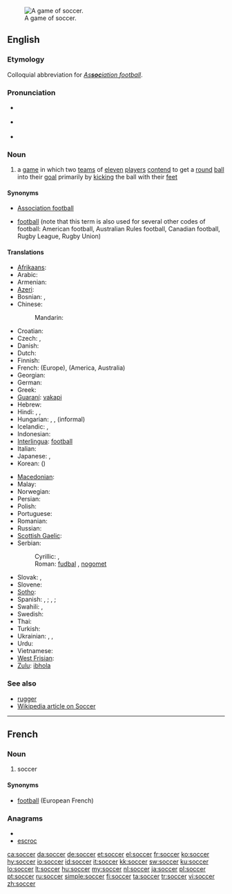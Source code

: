 [[Image:FIFA World Cup 2006 - SWE vs. PAR.jpg|thumb|right|A game of soccer.]]
==English==
{{wikipedia}}

===Etymology===
Colloquial abbreviation for ''[[association football|As'''soc'''iation football]]''.

===Pronunciation===
* {{a|UK}} {{IPA|/ˈsɒk.əː/}} {{SAMPA|/"sQk@/}}
* {{a|US}} {{IPA|/ˈsɑk.ɚ/}} {{SAMPA|/"sAk@`/}}
* {{rhymes|ɒkə(r)}}

===Noun===
{{en-noun|-}}

# {{football}} a [[game]] in which two [[team]]s of [[eleven]] [[player]]s [[contend]] to get a [[round]] [[ball]] into their [[goal]] primarily by [[kick]]ing the ball with their [[foot|feet]]

====Synonyms====
* {{i|UK}} [[association football|Association football]]
* [[football]] (note that this term is also used for several other codes of football: American football, Australian Rules football, Canadian football, Rugby League, Rugby Union)

====Translations====
{{trans-top|soccer}}
* [[Afrikaans]]: {{t+|af|sokker|xs=Afrikaans}}
* Arabic: {{t|ar|كرة القدم|f|tr=kúrat al-qádam|sc=Arab}}
* Armenian: {{t+|hy|ֆուտբոլ|tr=futbol}}
* [[Azeri]]: {{t+|az|futbol|xs=Azeri}}
* Bosnian: {{t-|bs|fudbal|m}}, {{t-|bs|nogomet|m}}
* Chinese:
*: Mandarin: {{t|zh|足球|tr=zúqiú|sc=Hani}}
* Croatian: {{t+|hr|nogomet|m}}
* Czech: {{t-|cs|fotbal|m}}, {{t|cs|kopaná|f}}
* Danish: {{t-|da|fodbold|c}}
* Dutch: {{t+|nl|voetbal|n}}
* Finnish: {{t+|fi|jalkapallo}}
* French: {{t+|fr|football|m}} (Europe), {{t+|fr|soccer|m}} (America, Australia)
* Georgian: {{t-|ka|ფეხბურთი|tr=p'exburt'i|sc=Geor|xs=Georgian}}
* German: {{t+|de|Fußball|m}}
* Greek: {{t+|el|ποδόσφαιρο|n|tr=podósfairo}}
* [[Guaraní]]: [[vakapi]]
* Hebrew: {{t+|he|כדורגל|m|alt=כַּדוּרֶגֶל|tr=kadurégel}}
* Hindi: {{t|hi|फ़ुटबॉल|tr=fuṭbol|sc=Deva}}, {{t|hi|फ़ुटबाल|tr=fuṭbāl, fuṭbol|sc=Deva}}, {{t|hi|फुटबॉल|tr=phuṭbol|sc=Deva}}
* Hungarian: {{t+|hu|labdarúgás}}, {{t+|hu|futball}}, {{t+|hu|foci}} (informal)
* Icelandic: {{t+|is|fótbolti|m}}, {{t-|is|knattspyrna|f}}
* Indonesian: {{t|id|sepakbola|xs=Indonesian}}
* [[Interlingua]]: [[football]]
* Italian: {{t+|it|calcio|m}}
* Japanese: {{t+|ja|サッカー|tr=sakkā}}, {{t+|ja|蹴球|tr=しゅうきゅう, shūkyū}} {{i|rare}}
* Korean: {{t|ko|축구|tr=chukgu|sc=Kore}} ({{t|ko|蹴球|sc=Kore}})
{{trans-mid}}
* [[Macedonian]]: {{t-|mk|фудбал|m|tr=fúdbal}}
* Malay: {{t+|ms|bola sepak|xs=Malay}}
* Norwegian: {{t+|no|fotball}} {{g|Norwegian}}
* Persian: {{t-|fa|فوتبال|tr=futbâl|xs=Persian}}
* Polish: {{t|pl|piłka nożna|f}}
* Portuguese: {{t+|pt|futebol|m}}
* Romanian: {{t+|ro|fotbal|n}}
* Russian: {{t+|ru|футбол|m|tr=futból}}
* [[Scottish Gaelic]]: {{t-|gd|ball-coise|m|xs=Scottish Gaelic}}
* Serbian:
*: Cyrillic: {{t+|sr|фудбал|m|sc=Cyrl}}, {{t-|sr|ногомет|m|sc=Cyrl}}
*: Roman: [[fudbal#Serbian|fudbal]] {{m}}, [[nogomet]] {{m}}
* Slovak: {{t|sk|futbal|m}}, {{t-|sk|fotbal|m}}
* Slovene: {{t+|sl|nogomet|m}}
* [[Sotho]]: {{t-|st|bolo|xs=Sotho}}
* Spanish: {{t+|es|fútbol|m}}, {{qualifier|Mexico}} {{t+|es|futbol}}; {{t+|es|balompié|m}}, {{t+|es|balón-pie|m}}; {{qualifier|Mexico}} {{t+|es|pambol}}
* Swahili: {{t+|sw|soka|xs=Swahili}},  {{t+|sw|kandanda|xs=Swahili}}
* Swedish: {{t+|sv|fotboll|c}}
* Thai: {{t|th|ฟุตบอล|tr=fóot-bon}}
* Turkish: {{t+|tr|futbol}}
* Ukrainian: {{t-|uk|футбол|m|tr=futból|xs=Ukrainian}}, {{t-|uk|сокер|m|tr=sóker|xs=Ukrainian}}, {{t-|uk|копаний м’яч|m|tr=kópanyj m”jač|xs=Ukrainian}}
* Urdu: {{t|ur|فٹ بال|tr=fuṭ bāl|sc=ur-Arab}}
* Vietnamese: {{t+|vi|bóng đá|c|xs=Vietnamese}}
* [[West Frisian]]: {{t|fy|fuotbal|xs=West Frisian}} {{u}}
* [[Zulu]]: [[ibhola]]
{{trans-bottom}}

===See also===
* [[rugger]]
* [[w:Association football|Wikipedia article on Soccer]]

----

==French==

===Noun===
{{fr-noun-unc|m}}

# {{Quebec|lang=fr}} soccer

====Synonyms====
* [[football#French|football]] {{m}} (European French)

===Anagrams===
* {{alphagram|cceors}}
* [[escroc#French|escroc]]

[[ca:soccer]]
[[da:soccer]]
[[de:soccer]]
[[et:soccer]]
[[el:soccer]]
[[fr:soccer]]
[[ko:soccer]]
[[hy:soccer]]
[[io:soccer]]
[[id:soccer]]
[[it:soccer]]
[[kk:soccer]]
[[sw:soccer]]
[[ku:soccer]]
[[lo:soccer]]
[[lt:soccer]]
[[hu:soccer]]
[[my:soccer]]
[[nl:soccer]]
[[ja:soccer]]
[[pl:soccer]]
[[pt:soccer]]
[[ru:soccer]]
[[simple:soccer]]
[[fi:soccer]]
[[ta:soccer]]
[[tr:soccer]]
[[vi:soccer]]
[[zh:soccer]]